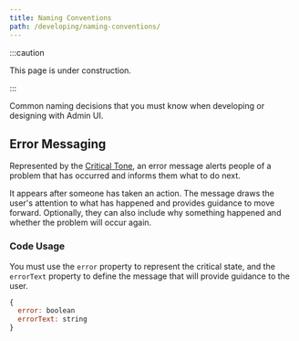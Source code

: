 ```yaml
---
title: Naming Conventions
path: /developing/naming-conventions/
---
```


:::caution

This page is under construction.

:::

Common naming decisions that you must know when developing or designing with Admin UI.

## Error Messaging

Represented by the [Critical Tone](/guidelines/foundations/colors#critical), an error message alerts people of a problem that has occurred and informs them what to do next.

It appears after someone has taken an action. The message draws the user's attention to what has happened and provides guidance to move forward. Optionally, they can also include why something happened and whether the problem will occur again.

### Code Usage

You must use the `error` property to represent the critical state, and the `errorText` property to define the message that will provide guidance to the user.

```jsx
{
  error: boolean
  errorText: string
}
```
